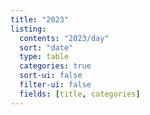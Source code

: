 ```yaml
---
title: "2023"
listing:
  contents: "2023/day"
  sort: "date"
  type: table
  categories: true
  sort-ui: false
  filter-ui: false
  fields: [title, categories]
---
```

